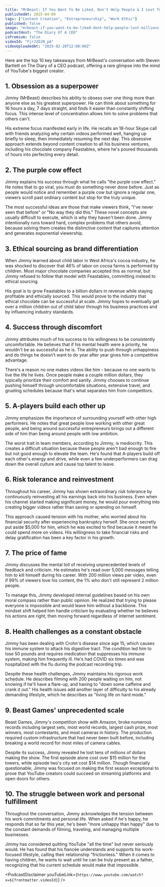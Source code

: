 ```yaml
---
title: "MrBeast: If You Want To Be Liked, Don't Help People & I Lost Tens Of Millions On Beast Games!"
publishedAt: 2025-04-09
tags: ["Content Creation", "Entrepreneurship", "Work Ethic"]
published: false
image: "mrbeast-if-you-want-to-be-liked-dont-help-people-lost-millions-on-beast-games.jpg"
podcastHost: "The Diary Of A CEO"
isPremium: false
videoId: "FjrJ2DJN_pA"
videoUploadedAt: "2025-02-20T12:00:00Z"
---
```



<PodcastSummaryPageLayout frontmatter={frontmatter}>
Here are the top 10 key takeaways from MrBeast's conversation with Steven Bartlett on The Diary of a CEO podcast, offering a rare glimpse into the mind of YouTube's biggest creator.

## 1. Obsession as a superpower
Jimmy (MrBeast) describes his ability to obsess over one thing more than anyone else as his greatest superpower. He can think about something for 16 hours a day, 7 days straight, and finds it easier than constantly shifting focus. This intense level of concentration allows him to solve problems that others can't.

His extreme focus manifested early in life. He recalls an 18-hour Skype call with friends analyzing why certain videos performed well, hanging up briefly to sleep, then immediately resuming the next day. This obsessive approach extends beyond content creation to all his business ventures, including his chocolate company Feastables, where he's poured thousands of hours into perfecting every detail.

## 2. The purple cow effect
Jimmy explains his success through what he calls "the purple cow effect." He notes that to go viral, you must do something never done before. Just as people would notice and remember a purple cow but ignore a regular one, viewers scroll past ordinary content but stop for the truly unique.

The most successful ideas are those that make viewers think, "I've never seen that before" or "No way they did this." These novel concepts are usually difficult to execute, which is why they haven't been done. Jimmy intentionally runs toward hard, complex problems that others avoid, because solving them creates the distinctive content that captures attention and generates exponential viewership.

## 3. Ethical sourcing as brand differentiation
When Jimmy learned about child labor in West Africa's cocoa industry, he was shocked to discover that 46% of labor on cocoa farms is performed by children. Most major chocolate companies accepted this as normal, but Jimmy refused to follow that model with Feastables, committing instead to ethical sourcing.

His goal is to grow Feastables to a billion dollars in revenue while staying profitable and ethically sourced. This would prove to the industry that ethical chocolate can be successful at scale. Jimmy hopes to eventually get over a million children out of child labor through his business practices and by influencing industry standards.

## 4. Success through discomfort
Jimmy attributes much of his success to his willingness to be consistently uncomfortable. He believes that if his mental health were a priority, he wouldn't be as successful as he is. The ability to push through unhappiness and do things he doesn't want to do year after year gives him a competitive advantage.

There's a reason no one makes videos like him - because no one wants to live the life he lives. Once people make a couple million dollars, they typically prioritize their comfort and sanity. Jimmy chooses to continue pushing himself through uncomfortable situations, extensive travel, and grueling schedules because that's what separates him from competitors.

## 5. A-players build each other up
Jimmy emphasizes the importance of surrounding yourself with other high performers. He notes that great people love working with other great people, and being around successful entrepreneurs brings out a different side of him than being around people with low ambition.

The worst trait in team members, according to Jimmy, is mediocrity. This creates a difficult situation because these people aren't bad enough to fire but not good enough to elevate the team. He's found that A-players build off each other's energy and drive, while even a few underperformers can drag down the overall culture and cause top talent to leave.

## 6. Risk tolerance and reinvestment
Throughout his career, Jimmy has shown extraordinary risk tolerance by continuously reinvesting all his earnings back into his business. Even when his channel started making significant money, he would pour everything into creating bigger videos rather than saving or spending on himself.

This approach caused tension with his mother, who worried about his financial security after experiencing bankruptcy herself. She once secretly put aside $5,000 for him, which he was excited to find because it meant he could spend more on videos. His willingness to take financial risks and delay gratification has been a key factor in his growth.

## 7. The price of fame
Jimmy discusses the mental toll of receiving unprecedented levels of feedback and criticism. He estimates he's read over 5,000 messages telling him to kill himself during his career. With 200 million views per video, even if 99% of viewers love his content, the 1% who don't still represent 2 million people.

To manage this, Jimmy developed internal guidelines based on his own moral compass rather than public opinion. He realized that trying to please everyone is impossible and would leave him without a backbone. This mindset shift helped him handle criticism by evaluating whether he believes his actions are right, then moving forward regardless of internet sentiment.

## 8. Health challenges as a constant obstacle
Jimmy has been dealing with Crohn's disease since age 15, which causes his immune system to attack his digestive tract. The condition led him to lose 50 pounds and requires medication that suppresses his immune system, making him frequently ill. He's had COVID six times and was hospitalized with the flu during the podcast recording trip.

Despite these health challenges, Jimmy maintains his rigorous work schedule. He describes filming with 200 people waiting on him, not knowing if he'll have a flare-up, and having to "down some caffeine and crank it out." His health issues add another layer of difficulty to his already demanding lifestyle, which he describes as "living life on hard mode."

## 9. Beast Games' unprecedented scale
Beast Games, Jimmy's competition show with Amazon, broke numerous records including largest sets, most world records, largest cash prize, most winners, most contestants, and most cameras in history. The production required custom infrastructure that had never been built before, including breaking a world record for most miles of camera cables.

Despite its success, Jimmy revealed he lost tens of millions of dollars making the show. The first episode alone cost over $15 million for the towers, while episode two's city set cost $14 million. Though financially questionable, Jimmy was focused on making the first season exceptional to prove that YouTube creators could succeed on streaming platforms and open doors for others.

## 10. The struggle between work and personal fulfillment
Throughout the conversation, Jimmy acknowledges the tension between his work commitments and personal life. When asked if he's happy, he responds that so far this year, he's been "more unhappy than happy" due to the constant demands of filming, traveling, and managing multiple businesses.

Jimmy has considered quitting YouTube "all the time" but never seriously would. He has found that his fiancée understands and supports his work-focused lifestyle, calling their relationship "frictionless." When it comes to having children, he wants to wait until he can be truly present as a father, recognizing that his current schedule would make that impossible.

<PodcastDisclaimer youTubeLink={`https://www.youtube.com/watch?v=${frontmatter.videoId}`} />

</PodcastSummaryPageLayout>
